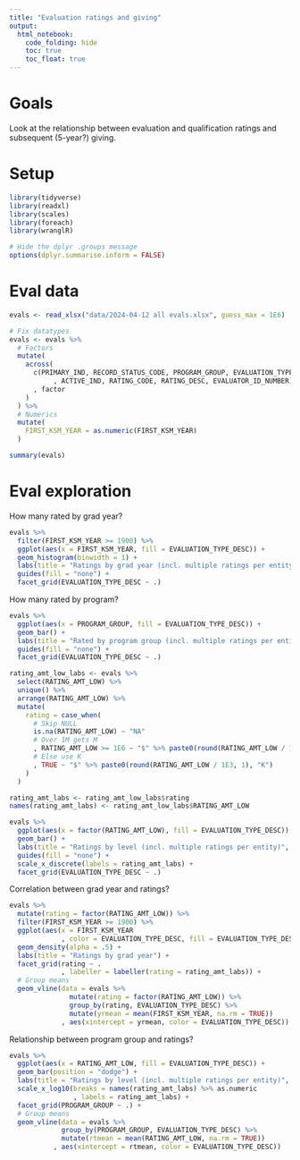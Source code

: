 ```yaml
---
title: "Evaluation ratings and giving"
output:
  html_notebook:
    code_folding: hide
    toc: true
    toc_float: true
---
```


# Goals

Look at the relationship between evaluation and qualification ratings and subsequent (5-year?) giving.

# Setup

```r
library(tidyverse)
library(readxl)
library(scales)
library(foreach)
library(wranglR)

# Hide the dplyr .groups message
options(dplyr.summarise.inform = FALSE)
```

# Eval data

```r
evals <- read_xlsx("data/2024-04-12 all evals.xlsx", guess_max = 1E6)
```

```r
# Fix datatypes
evals <- evals %>%
  # Factors
  mutate(
    across(
      c(PRIMARY_IND, RECORD_STATUS_CODE, PROGRAM_GROUP, EVALUATION_TYPE, EVALUATION_TYPE_DESC
           , ACTIVE_IND, RATING_CODE, RATING_DESC, EVALUATOR_ID_NUMBER)
      , factor
    )
  ) %>%
  # Numerics
  mutate(
    FIRST_KSM_YEAR = as.numeric(FIRST_KSM_YEAR)
  )
```

```r
summary(evals)
```

# Eval exploration

How many rated by grad year?

```r
evals %>%
  filter(FIRST_KSM_YEAR >= 1900) %>%
  ggplot(aes(x = FIRST_KSM_YEAR, fill = EVALUATION_TYPE_DESC)) +
  geom_histogram(binwidth = 1) +
  labs(title = "Ratings by grad year (incl. multiple ratings per entity)") +
  guides(fill = "none") +
  facet_grid(EVALUATION_TYPE_DESC ~ .)
```

How many rated by program?

```r
evals %>%
  ggplot(aes(x = PROGRAM_GROUP, fill = EVALUATION_TYPE_DESC)) +
  geom_bar() +
  labs(title = "Rated by program group (incl. multiple ratings per entity)") +
  guides(fill = "none") +
  facet_grid(EVALUATION_TYPE_DESC ~ .)
```

```r
rating_amt_low_labs <- evals %>%
  select(RATING_AMT_LOW) %>%
  unique() %>%
  arrange(RATING_AMT_LOW) %>%
  mutate(
    rating = case_when(
      # Skip NULL
      is.na(RATING_AMT_LOW) ~ "NA"
      # Over 1M gets M
      , RATING_AMT_LOW >= 1E6 ~ "$" %>% paste0(round(RATING_AMT_LOW / 1E6, 1), "M")
      # Else use K
      , TRUE ~ "$" %>% paste0(round(RATING_AMT_LOW / 1E3, 1), "K")
    )
  )

rating_amt_labs <- rating_amt_low_labs$rating
names(rating_amt_labs) <- rating_amt_low_labs$RATING_AMT_LOW

evals %>%
  ggplot(aes(x = factor(RATING_AMT_LOW), fill = EVALUATION_TYPE_DESC)) +
  geom_bar() +
  labs(title = "Ratings by level (incl. multiple ratings per entity)", x = NULL) +
  guides(fill = "none") +
  scale_x_discrete(labels = rating_amt_labs) +
  facet_grid(EVALUATION_TYPE_DESC ~ .)
```

Correlation between grad year and ratings?

```r
evals %>%
  mutate(rating = factor(RATING_AMT_LOW)) %>%
  filter(FIRST_KSM_YEAR >= 1900) %>%
  ggplot(aes(x = FIRST_KSM_YEAR
             , color = EVALUATION_TYPE_DESC, fill = EVALUATION_TYPE_DESC)) +
  geom_density(alpha = .5) +
  labs(title = "Ratings by grad year") +
  facet_grid(rating ~ .
             , labeller = labeller(rating = rating_amt_labs)) +
  # Group means
  geom_vline(data = evals %>%
               mutate(rating = factor(RATING_AMT_LOW)) %>%
               group_by(rating, EVALUATION_TYPE_DESC) %>%
               mutate(yrmean = mean(FIRST_KSM_YEAR, na.rm = TRUE))
             , aes(xintercept = yrmean, color = EVALUATION_TYPE_DESC))
```

Relationship between program group and ratings?

```r
evals %>%
  ggplot(aes(x = RATING_AMT_LOW, fill = EVALUATION_TYPE_DESC)) +
  geom_bar(position = "dodge") +
  labs(title = "Ratings by level (incl. multiple ratings per entity)", x = NULL) +
  scale_x_log10(breaks = names(rating_amt_labs) %>% as.numeric
                , labels = rating_amt_labs) +
  facet_grid(PROGRAM_GROUP ~ .) +
  # Group means
  geom_vline(data = evals %>%
             group_by(PROGRAM_GROUP, EVALUATION_TYPE_DESC) %>%
             mutate(rtmean = mean(RATING_AMT_LOW, na.rm = TRUE))
           , aes(xintercept = rtmean, color = EVALUATION_TYPE_DESC))
```


